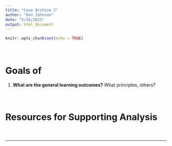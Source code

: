 ```yaml
---
title: "Case Archive 2"
author: "Dan Johnson"
date: "5/16/2023"
output: html_document
---
```


```r
knitr::opts_chunk$set(echo = TRUE)
```
#### \   

# Goals of 


1. __What are the general learning outcomes?__ What principles, others?

#### \   

# Resources for Supporting Analysis



#### \   
<hr>
